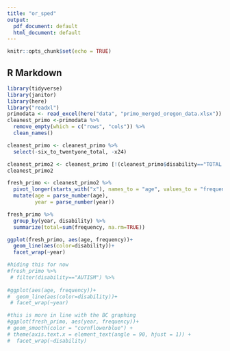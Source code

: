 ```yaml
---
title: "or_sped"
output:
  pdf_document: default
  html_document: default
---
```


```r
knitr::opts_chunk$set(echo = TRUE)
```

## R Markdown
```r
library(tidyverse)
library(janitor)
library(here)
library("readxl")
primodata <- read_excel(here("data", "primo_merged_oregon_data.xlsx"))
cleanest_primo <-primodata %>% 
  remove_empty(which = c("rows", "cols")) %>% 
  clean_names()

```

```r
cleanest_primo <- cleanest_primo %>% 
  select(-six_to_twentyone_total, -x24)


```

```r
cleanest_primo2 <- cleanest_primo [!(cleanest_primo$disability=="TOTAL (SUM OF ALL OF THE ABOVE)" |cleanest_primo$disability=="OTHER HEALTH IMPAIRMENT" | cleanest_primo$disability=="SPECIFIC LEARNING DISABILITY" | cleanest_primo$disability=="SPECIFIC LEARNING DISABILITY"),]
cleanest_primo2

```

```r
fresh_primo <- cleanest_primo2 %>% 
  pivot_longer(starts_with("x"), names_to = "age", values_to = "frequency") %>% 
  mutate(age = parse_number(age), 
         year = parse_number(year))

```

```r
fresh_primo %>% 
  group_by(year, disability) %>% 
  summarize(total=sum(frequency, na.rm=TRUE))
```

```r
ggplot(fresh_primo, aes(age, frequency))+
  geom_line(aes(color=disability))+
  facet_wrap(~year)


```

```r
#hiding this for now
#fresh_primo %>% 
 # filter(disability=="AUTISM") %>% 
  
#ggplot(aes(age, frequency))+
#  geom_line(aes(color=disability))+
 # facet_wrap(~year)

```
```r
#this is more in line with the BC graphing
#ggplot(fresh_primo, aes(year, frequency))+
# geom_smooth(color = "cornflowerblue") +
# theme(axis.text.x = element_text(angle = 90, hjust = 1)) +
#  facet_wrap(~disability)

```

